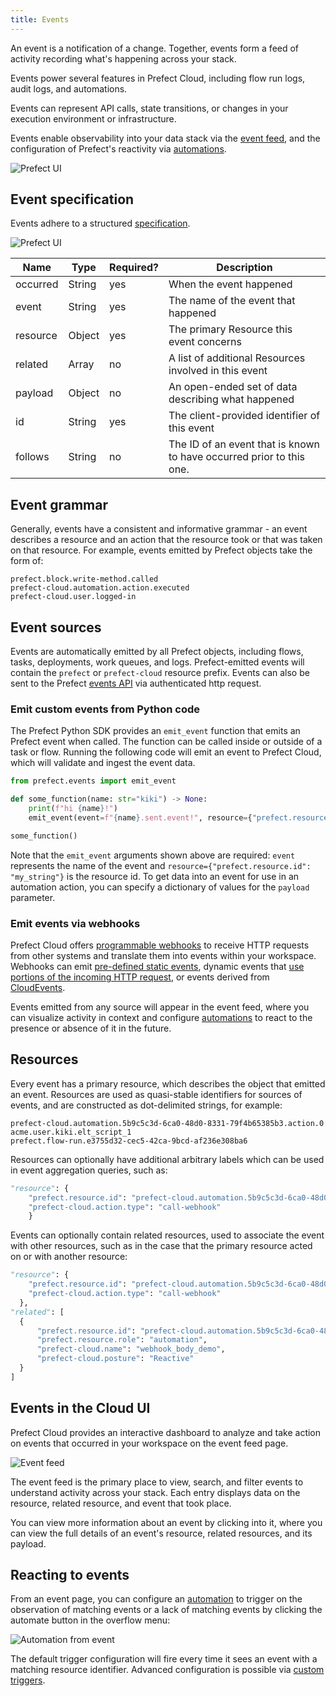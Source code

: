 ```yaml
---
title: Events
---
```


An event is a notification of a change. Together, events form a feed of activity recording what's happening across your stack.

Events power several features in Prefect Cloud, including flow run logs, audit logs, and automations.

Events can represent API calls, state transitions, or changes in your execution environment or infrastructure.

Events enable observability into your data stack via the [event feed](https://docs.prefect.io/ui/events/#event-feed), and the configuration of Prefect's reactivity via [automations](https://docs.prefect.io/concepts/automations/).

![Prefect UI](/images/events1.png)

Event specification
-------------------------------------------------------------

Events adhere to a structured [specification](https://app.prefect.cloud/api/docs#tag/Events).

![Prefect UI](/images/events2.png)


|Name    |Type  |Required?|Description                                                         |
|--------|------|---------|--------------------------------------------------------------------|
|occurred|String|yes      |When the event happened                                             |
|event   |String|yes      |The name of the event that happened                                 |
|resource|Object|yes      |The primary Resource this event concerns                            |
|related |Array |no       |A list of additional Resources involved in this event               |
|payload |Object|no       |An open-ended set of data describing what happened                  |
|id      |String|yes      |The client-provided identifier of this event                        |
|follows |String|no       |The ID of an event that is known to have occurred prior to this one.|


Event grammar
-------------------------------------------------

Generally, events have a consistent and informative grammar - an event describes a resource and an action that the resource took or that was taken on that resource. For example, events emitted by Prefect objects take the form of:

```
prefect.block.write-method.called
prefect-cloud.automation.action.executed
prefect-cloud.user.logged-in

```


Event sources
-------------------------------------------------

Events are automatically emitted by all Prefect objects, including flows, tasks, deployments, work queues, and logs. Prefect-emitted events will contain the `prefect` or `prefect-cloud` resource prefix. Events can also be sent to the Prefect [events API](https://app.prefect.cloud/api/docs#tag/Events) via authenticated http request.

### Emit custom events from Python code

The Prefect Python SDK provides an `emit_event` function that emits an Prefect event when called. The function can be called inside or outside of a task or flow. Running the following code will emit an event to Prefect Cloud, which will validate and ingest the event data.

```python
from prefect.events import emit_event

def some_function(name: str="kiki") -> None:
    print(f"hi {name}!")
    emit_event(event=f"{name}.sent.event!", resource={"prefect.resource.id": f"coder.{name}"})

some_function()

```


Note that the `emit_event` arguments shown above are required: `event` represents the name of the event and `resource={"prefect.resource.id": "my_string"}` is the resource id. To get data into an event for use in an automation action, you can specify a dictionary of values for the `payload` parameter.

### Emit events via webhooks

Prefect Cloud offers [programmable webhooks](https://docs.prefect.io/guides/webhooks/) to receive HTTP requests from other systems and translate them into events within your workspace. Webhooks can emit [pre-defined static events](https://docs.prefect.io/guides/webhooks/#static-webhook-events), dynamic events that [use portions of the incoming HTTP request](https://docs.prefect.io/guides/webhooks/#dynamic-webhook-events), or events derived from [CloudEvents](https://docs.prefect.io/guides/webhooks/#accepting-cloudevents).

Events emitted from any source will appear in the event feed, where you can visualize activity in context and configure [automations](https://docs.prefect.io/concepts/automations/) to react to the presence or absence of it in the future.

Resources
-----------------------------------------

Every event has a primary resource, which describes the object that emitted an event. Resources are used as quasi-stable identifiers for sources of events, and are constructed as dot-delimited strings, for example:

```
prefect-cloud.automation.5b9c5c3d-6ca0-48d0-8331-79f4b65385b3.action.0
acme.user.kiki.elt_script_1
prefect.flow-run.e3755d32-cec5-42ca-9bcd-af236e308ba6

```


Resources can optionally have additional arbitrary labels which can be used in event aggregation queries, such as:

```python
"resource": {
    "prefect.resource.id": "prefect-cloud.automation.5b9c5c3d-6ca0-48d0-8331-79f4b65385b3",
    "prefect-cloud.action.type": "call-webhook"
    }

```


Events can optionally contain related resources, used to associate the event with other resources, such as in the case that the primary resource acted on or with another resource:

```python
"resource": {
    "prefect.resource.id": "prefect-cloud.automation.5b9c5c3d-6ca0-48d0-8331-79f4b65385b3.action.0",
    "prefect-cloud.action.type": "call-webhook"
  },
"related": [
  {
      "prefect.resource.id": "prefect-cloud.automation.5b9c5c3d-6ca0-48d0-8331-79f4b65385b3",
      "prefect.resource.role": "automation",
      "prefect-cloud.name": "webhook_body_demo",
      "prefect-cloud.posture": "Reactive"
  }
]

```


Events in the Cloud UI
-------------------------------------------------------------------

Prefect Cloud provides an interactive dashboard to analyze and take action on events that occurred in your workspace on the event feed page.

![Event feed](/images/events3.png)

The event feed is the primary place to view, search, and filter events to understand activity across your stack. Each entry displays data on the resource, related resource, and event that took place.

You can view more information about an event by clicking into it, where you can view the full details of an event's resource, related resources, and its payload.

Reacting to events
-----------------------------------------------------------

From an event page, you can configure an [automation](https://docs.prefect.io/concepts/automations) to trigger on the observation of matching events or a lack of matching events by clicking the automate button in the overflow menu:

![Automation from event](/images/events4.png)

The default trigger configuration will fire every time it sees an event with a matching resource identifier. Advanced configuration is possible via [custom triggers](https://docs.prefect.io/cloud/automations/).